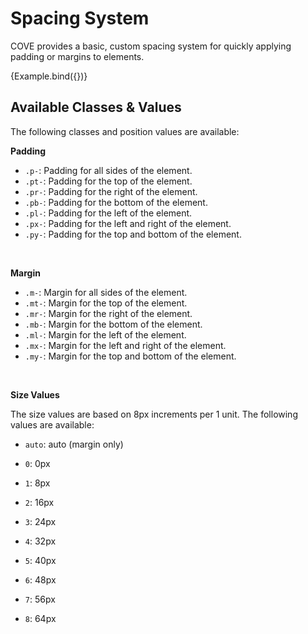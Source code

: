 
<Meta title="CSS Systems/Spacers"/>
<style>
{`
  .cove-grid--demo-square {
    background-color: rgb(58 86 155 / 25%);
    width: 150px;
    aspect-ratio: 1/1;
  }
`}
</style>

# Spacing System
COVE provides a basic, custom spacing system for quickly applying padding or margins to elements.

<Canvas sourceState="shown" withSource="open">
  <Story name="Grid">
    {Example.bind({})}
  </Story>
</Canvas>

## Available Classes & Values
The following classes and position values are available:

**Padding**
- `.p-`: Padding for all sides of the element.
- `.pt-`: Padding for the top of the element.
- `.pr-`: Padding for the right of the element.
- `.pb-`: Padding for the bottom of the element.
- `.pl-`: Padding for the left of the element.
- `.px-`: Padding for the left and right of the element.
- `.py-`: Padding for the top and bottom of the element.

<br/>

**Margin**
- `.m-`: Margin for all sides of the element.
- `.mt-`: Margin for the top of the element.
- `.mr-`: Margin for the right of the element.
- `.mb-`: Margin for the bottom of the element.
- `.ml-`: Margin for the left of the element.
- `.mx-`: Margin for the left and right of the element.
- `.my-`: Margin for the top and bottom of the element.

<br/>

**Size Values**

The size values are based on 8px increments per 1 unit. The following values are available:
- `auto`: auto (margin only)

- `0`: 0px
- `1`: 8px
- `2`: 16px
- `3`: 24px
- `4`: 32px
- `5`: 40px
- `6`: 48px
- `7`: 56px
- `8`: 64px

  <div class="cove-grid--demo-square mr-4 p-6">
    <div class="cove-grid--demo-square"/>
  </div>

  <div class="cove-grid--demo-square"/>
</div>

